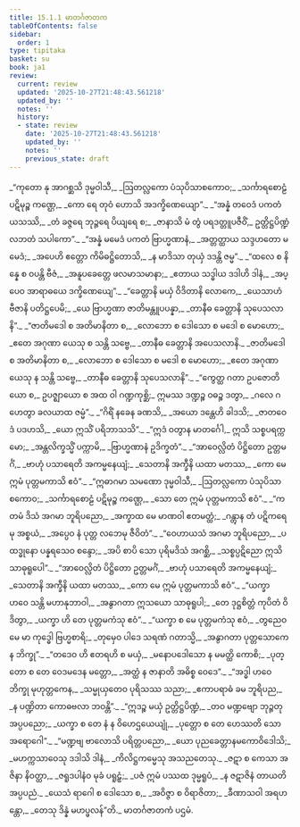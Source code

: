 ```yaml
---
title: 15.1.1 မာတင်္ဂဇာတက
tableOfContents: false
sidebar:
  order: 1
type: tipitaka
basket: su
book: ja1
review:
  current: review
  updated: '2025-10-27T21:48:43.561218'
  updated_by: ''
  notes: ''
  history:
  - state: review
    date: '2025-10-27T21:48:43.561218'
    updated_by: ''
    notes: ''
    previous_state: draft
---
```



<ReviewStatus review={frontmatter.review} showDetails={true} />

<HypothesisAnnotation frontmatter={frontmatter} />

<DynamicBreadcrumb />

<Division number="1" book="ja1" e="ch" v="22" p="309">

<Paragraph number="2853" type="verses" book="ja1">
_“ကုတော နု အာဂစ္ဆသိ ဒုမ္မဝါသီ,_  
_ဩတလ္လကော ပံသုပိသာစကောဝ;_  
_သင်္ကာရစောဠံ ပဋိမုဉ္စ ကဏ္ဌေ,_  
_ကော ရေ တုဝံ ဟောသိ အဒက္ခိဏေယျော”._  

</Paragraph>

</Division>
<Division number="2" book="ja1" e="ch" v="22" p="309">

<Paragraph number="2854" type="verses" book="ja1">
_“အန္နံ တဝေဒံ ပကတံ ယသဿိ,_  
_တံ ခဇ္ဇရေ ဘုဉ္ဇရေ ပိယျရေ စ;_  
_ဇာနာသိ မံ တွံ ပရဒတ္တူပဇီဝိံ,_  
ဥတ္တိဋ္ဌပိဏ္ဍံ လဘတံ သပါကော”._  

</Paragraph>

</Division>
<Division number="3" book="ja1" e="ch" v="22" p="358">

<Paragraph number="2855" type="verses" book="ja1">
_“အန္နံ မမေဒံ ပကတံ ဗြာဟ္မဏာနံ,_  
_အတ္တတ္ထာယ သဒ္ဒဟတော မမေဒံ;_  
_အပေဟိ ဧတ္တော ကိမိဓဋ္ဌိတောသိ,_  
_န မာဒိသာ တုယှံ ဒဒန္တိ ဇမ္မ”._  

</Paragraph>

</Division>
<Division number="4" book="ja1" e="ch" v="22" p="309">

<Paragraph number="2856" type="verses" book="ja1">
_“ထလေ စ နိန္နေ စ ဝပန္တိ ဗီဇံ,_  
_အနူပခေတ္တေ ဖလမာသမာနာ;_  
_ဧတာယ သဒ္ဓါယ ဒဒါဟိ ဒါနံ,_  
_အပ္ပေဝ အာရာဓယေ ဒက္ခိဏေယျေ”._  

</Paragraph>

</Division>
<Division number="5" book="ja1" e="ch" v="22" p="309">

<Paragraph number="2857" type="verses" book="ja1">
_“ခေတ္တာနိ မယှံ ဝိဒိတာနိ လောကေ,_  
_ယေသာဟံ ဗီဇာနိ ပတိဋ္ဌပေမိ;_  
_ယေ ဗြာဟ္မဏာ ဇာတိမန္တူပပန္နာ,_  
_တာနီဓ ခေတ္တာနိ သုပေသလာနိ”._  

</Paragraph>

</Division>
<Division number="6" book="ja1" e="ch" v="22" p="309">

<Paragraph number="2858" type="verses" book="ja1">
_“ဇာတိမဒေါ စ အတိမာနိတာ စ,_  
_လောဘော စ ဒေါသော စ မဒေါ စ မောဟော;_  
_ဧတေ အဂုဏာ ယေသု စ သန္တိ သဗ္ဗေ,_  
_တာနီဓ ခေတ္တာနိ အပေသလာနိ._  

</Paragraph>

</Division>
<Division number="7" book="ja1" e="ch" v="22" p="310">

<Paragraph number="2859" type="verses" book="ja1">
_ဇာတိမဒေါ စ အတိမာနိတာ စ,_  
_လောဘော စ ဒေါသော စ မဒေါ စ မောဟော;_  
_ဧတေ အဂုဏာ ယေသု န သန္တိ သဗ္ဗေ,_  
_တာနီဓ ခေတ္တာနိ သုပေသလာနိ”._  

</Paragraph>

</Division>
<Division number="8" book="ja1" e="ch" v="22" p="310">

<Paragraph number="2860" book="ja1">
_“ကွေတ္ထ ဂတာ ဥပဇောတိယော စ,_  
ဥပဇ္ဈာယော စ အထ ဝါ ဂဏ္ဍကုစ္ဆိ;_  
ဣမဿ ဒဏ္ဍဉ္စ ဝဓဉ္စ ဒတွာ,_  
_ဂလေ ဂဟေတွာ ခလယာထ ဇမ္မံ”._  

</Paragraph>

</Division>
<Division number="9" book="ja1" e="ch" v="22" p="310">

<Paragraph number="2861" type="verses" book="ja1">
_“ဂိရိံ နခေန ခဏသိ,_  
_အယော ဒန္တေဟိ ခါဒသိ;_  
_ဇာတဝေဒံ ပဒဟသိ,_  
_ယော ဣသိံ ပရိဘာသသိ”._  

</Paragraph>

</Division>
<Division number="10" book="ja1" e="ch" v="22" p="310">

<Paragraph number="2862" type="verses" book="ja1">
_“ဣဒံ ဝတွာန မာတင်္ဂေါ,_  
ဣသိ သစ္စပရက္ကမော;_  
_အန္တလိက္ခသ္မိံ ပက္ကာမိ,_  
_ဗြာဟ္မဏာနံ ဥဒိက္ခတံ”._  

</Paragraph>

</Division>
<Division number="11" book="ja1" e="ch" v="22" p="310">

<Paragraph number="2863" type="verses" book="ja1">
_“အာဝေလ္လိတံ ပိဋ္ဌိတော ဥတ္တမင်္ဂံ,_  
_ဗာဟုံ ပသာရေတိ အကမ္မနေယျံ;_  
_သေတာနိ အက္ခီနိ ယထာ မတဿ,_  
_ကော မေ ဣမံ ပုတ္တမကာသိ ဧဝံ”._  

</Paragraph>

</Division>
<Division number="12" book="ja1" e="ch" v="22" p="310">

<Paragraph number="2864" type="verses" book="ja1">
_“ဣဓာဂမာ သမဏော ဒုမ္မဝါသီ,_  
_ဩတလ္လကော ပံသုပိသာစကောဝ;_  
_သင်္ကာရစောဠံ ပဋိမုဉ္စ ကဏ္ဌေ,_  
_သော တေ ဣမံ ပုတ္တမကာသိ ဧဝံ”._  

</Paragraph>

</Division>
<Division number="13" book="ja1" e="ch" v="22" p="310">

<Paragraph number="2865" type="verses" book="ja1">
_“ကတမံ ဒိသံ အဂမာ ဘူရိပညော,_  
_အက္ခာထ မေ မာဏဝါ ဧတမတ္ထံ;_  
_ဂန္တွာန တံ ပဋိကရေမု အစ္စယံ,_  
_အပ္ပေဝ နံ ပုတ္တ လဘေမု ဇီဝိတံ”._  

</Paragraph>

</Division>
<Division number="14" book="ja1" e="ch" v="22" p="311">

<Paragraph number="2866" type="verses" book="ja1">
_“ဝေဟာယသံ အဂမာ ဘူရိပညော,_  
_ပထဒ္ဓုနော ပန္နရသေဝ စန္ဒော;_  
_အပိ စာပိ သော ပုရိမဒိသံ အဂစ္ဆိ,_  
_သစ္စပ္ပဋိညော ဣသိ သာဓုရူပေါ”._  

</Paragraph>

</Division>
<Division number="15" book="ja1" e="ch" v="22" p="311">

<Paragraph number="2867" type="verses" book="ja1">
_“အာဝေလ္လိတံ ပိဋ္ဌိတော ဥတ္တမင်္ဂံ,_  
_ဗာဟုံ ပသာရေတိ အကမ္မနေယျံ;_  
_သေတာနိ အက္ခီနိ ယထာ မတဿ,_  
_ကော မေ ဣမံ ပုတ္တမကာသိ ဧဝံ”._  

</Paragraph>

</Division>
<Division number="16" book="ja1" e="ch" v="22" p="311">

<Paragraph number="2868" type="verses" book="ja1">
_“ယက္ခာ ဟဝေ သန္တိ မဟာနုဘာဝါ,_  
_အနွာဂတာ ဣသယော သာဓုရူပါ;_  
_တေ ဒုဋ္ဌစိတ္တံ ကုပိတံ ဝိဒိတွာ,_  
_ယက္ခာ ဟိ တေ ပုတ္တမကံသု ဧဝံ”._  

</Paragraph>

</Division>
<Division number="17" book="ja1" e="ch" v="22" p="311">

<Paragraph number="2869" type="verses" book="ja1">
_“ယက္ခာ စ မေ ပုတ္တမကံသု ဧဝံ,_  
_တွညေဝ မေ မာ ကုဒ္ဓေါ ဗြဟ္မစာရိ;_  
_တုမှေဝ ပါဒေ သရဏံ ဂတာသ္မိ,_  
_အနွာဂတာ ပုတ္တသောကေန ဘိက္ခု”._  

</Paragraph>

</Division>
<Division number="18" book="ja1" e="ch" v="22" p="311">

<Paragraph number="2870" type="verses" book="ja1">
_“တဒေဝ ဟိ ဧတရဟိ စ မယှံ,_  
_မနောပဒေါသော န မမတ္ထိ ကောစိ;_  
_ပုတ္တော စ တေ ဝေဒမဒေန မတ္တော,_  
_အတ္ထံ န ဇာနာတိ အဓိစ္စ ဝေဒေ”._  

</Paragraph>

</Division>
<Division number="19" book="ja1" e="ch" v="22" p="311">

<Paragraph number="2871" type="verses" book="ja1">
_“အဒ္ဓါ ဟဝေ ဘိက္ခု မုဟုတ္တကေန,_  
_သမ္မုယှတေဝ ပုရိသဿ သညာ;_  
_ဧကာပရာဓံ ခမ ဘူရိပည,_  
_န ပဏ္ဍိတာ ကောဓဗလာ ဘဝန္တိ”._  

</Paragraph>

</Division>
<Division number="20" book="ja1" e="ch" v="22" p="311">

<Paragraph number="2872" type="verses" book="ja1">
_“ဣဒဉ္စ မယှံ ဥတ္တိဋ္ဌပိဏ္ဍံ,_  
_တဝ မဏ္ဍဗျော ဘုဉ္ဇတု အပ္ပပညော;_  
_ယက္ခာ စ တေ နံ န ဝိဟေဌယေယျုံ,_  
_ပုတ္တော စ တေ ဟေဿတိ သော အရောဂေါ”._  

</Paragraph>

</Division>
<Division number="21" book="ja1" e="ch" v="22" p="312">

<Paragraph number="2873" type="verses" book="ja1">
_“မဏ္ဍဗျ ဗာလောသိ ပရိတ္တပညော,_  
_ယော ပုညခေတ္တာနမကောဝိဒေါသိ;_  
_မဟက္ကသာဝေသု ဒဒါသိ ဒါနံ,_  
_ကိလိဋ္ဌကမ္မေသု အသညတေသု._  

</Paragraph>

</Division>
<Division number="22" book="ja1" e="ch" v="22" p="312">

<Paragraph number="2874" type="verses" book="ja1">
_ဇဋာ စ ကေသာ အဇိနာ နိဝတ္ထာ,_  
_ဇရူဒပါနံဝ မုခံ ပရူဠှံ;_  
_ပဇံ ဣမံ ပဿထ ဒုမ္မရူပံ,_  
_န ဇဋာဇိနံ တာယတိ အပ္ပပညံ._  

</Paragraph>

</Division>
<Division number="23" book="ja1" e="ch" v="22" p="312">

<Paragraph number="2875" type="verses" book="ja1">
_ယေသံ ရာဂေါ စ ဒေါသော စ,_  
_အဝိဇ္ဇာ စ ဝိရာဇိတာ;_  
_ခီဏာသဝါ အရဟန္တော,_  
_တေသု ဒိန္နံ မဟပ္ဖလန်”တိ._  


</Paragraph>
</Division>

<Paragraph number="2876" type="center" book="ja1">
မာတင်္ဂဇာတကံ ပဌမံ.
</Paragraph>